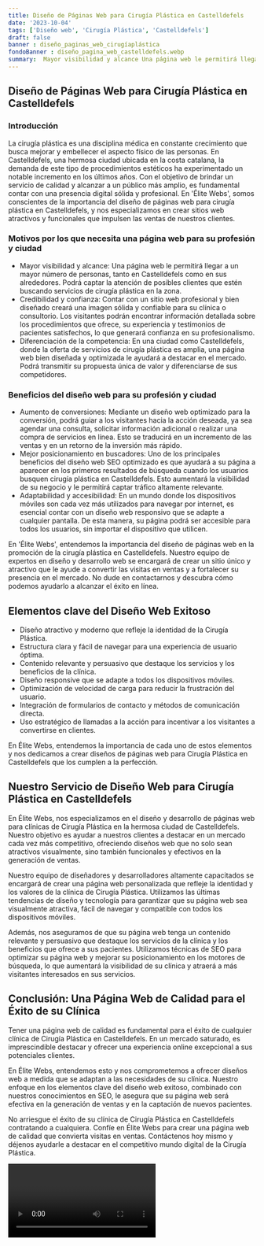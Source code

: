 ```yaml
---
title: Diseño de Páginas Web para Cirugía Plástica en Castelldefels
date: '2023-10-04'
tags: ['Diseño web', 'Cirugía Plástica', 'Castelldefels']
draft: false
banner : diseño_paginas_web_cirugíaplástica
fondoBanner : diseño_pagina_web_castelldefels.webp
summary:  Mayor visibilidad y alcance Una página web le permitirá llegar a un mayor número de personas, tanto en Castelldefels como en sus alrededores. Podrá captar la atención de posibles clientes que estén buscando servicios de cirugía plástica en la zona. Credibilidad y confianza Contar con un sitio web profesional y bien diseñado creará una imagen sólida y confiable para su clínica o consultorio. Los visitantes podrán encontrar información detallada sobre los procedimientos que ofrece, su experiencia y testimonios de pacientes satisfechos, lo que generará confianza en su profesionalismo. Diferenciación de la competencia En una ciudad como Castelldefels, donde la oferta de servicios de cirugía plástica es amplia, una página web bien diseñada y optimizada le ayudará a destacar en el mercado. Podrá transmitir su propuesta única de valor y diferenciarse de sus competidores.
---
```


## Diseño de Páginas Web para Cirugía Plástica en Castelldefels

### Introducción
La cirugía plástica es una disciplina médica en constante crecimiento que busca mejorar y embellecer el aspecto físico de las personas. En Castelldefels, una hermosa ciudad ubicada en la costa catalana, la demanda de este tipo de procedimientos estéticos ha experimentado un notable incremento en los últimos años. Con el objetivo de brindar un servicio de calidad y alcanzar a un público más amplio, es fundamental contar con una presencia digital sólida y profesional. En 'Élite Webs', somos conscientes de la importancia del diseño de páginas web para cirugía plástica en Castelldefels, y nos especializamos en crear sitios web atractivos y funcionales que impulsen las ventas de nuestros clientes.

### Motivos por los que necesita una página web para su profesión y ciudad

- Mayor visibilidad y alcance: Una página web le permitirá llegar a un mayor número de personas, tanto en Castelldefels como en sus alrededores. Podrá captar la atención de posibles clientes que estén buscando servicios de cirugía plástica en la zona.
- Credibilidad y confianza: Contar con un sitio web profesional y bien diseñado creará una imagen sólida y confiable para su clínica o consultorio. Los visitantes podrán encontrar información detallada sobre los procedimientos que ofrece, su experiencia y testimonios de pacientes satisfechos, lo que generará confianza en su profesionalismo.
- Diferenciación de la competencia: En una ciudad como Castelldefels, donde la oferta de servicios de cirugía plástica es amplia, una página web bien diseñada y optimizada le ayudará a destacar en el mercado. Podrá transmitir su propuesta única de valor y diferenciarse de sus competidores.

### Beneficios del diseño web para su profesión y ciudad

- Aumento de conversiones: Mediante un diseño web optimizado para la conversión, podrá guiar a los visitantes hacia la acción deseada, ya sea agendar una consulta, solicitar información adicional o realizar una compra de servicios en línea. Esto se traducirá en un incremento de las ventas y en un retorno de la inversión más rápido.
- Mejor posicionamiento en buscadores: Uno de los principales beneficios del diseño web SEO optimizado es que ayudará a su página a aparecer en los primeros resultados de búsqueda cuando los usuarios busquen cirugía plástica en Castelldefels. Esto aumentará la visibilidad de su negocio y le permitirá captar tráfico altamente relevante.
- Adaptabilidad y accesibilidad: En un mundo donde los dispositivos móviles son cada vez más utilizados para navegar por internet, es esencial contar con un diseño web responsivo que se adapte a cualquier pantalla. De esta manera, su página podrá ser accesible para todos los usuarios, sin importar el dispositivo que utilicen.

En 'Élite Webs', entendemos la importancia del diseño de páginas web en la promoción de la cirugía plástica en Castelldefels. Nuestro equipo de expertos en diseño y desarrollo web se encargará de crear un sitio único y atractivo que le ayude a convertir las visitas en ventas y a fortalecer su presencia en el mercado. No dude en contactarnos y descubra cómo podemos ayudarlo a alcanzar el éxito en línea.

<GifSeo />

<Cta />

## Elementos clave del Diseño Web Exitoso

- Diseño atractivo y moderno que refleje la identidad de la Cirugía Plástica.
- Estructura clara y fácil de navegar para una experiencia de usuario óptima.
- Contenido relevante y persuasivo que destaque los servicios y los beneficios de la clínica.
- Diseño responsive que se adapte a todos los dispositivos móviles.
- Optimización de velocidad de carga para reducir la frustración del usuario.
- Integración de formularios de contacto y métodos de comunicación directa.
- Uso estratégico de llamadas a la acción para incentivar a los visitantes a convertirse en clientes.

En Élite Webs, entendemos la importancia de cada uno de estos elementos y nos dedicamos a crear diseños de páginas web para Cirugía Plástica en Castelldefels que los cumplen a la perfección.

## Nuestro Servicio de Diseño Web para Cirugía Plástica en Castelldefels

En Élite Webs, nos especializamos en el diseño y desarrollo de páginas web para clínicas de Cirugía Plástica en la hermosa ciudad de Castelldefels. Nuestro objetivo es ayudar a nuestros clientes a destacar en un mercado cada vez más competitivo, ofreciendo diseños web que no solo sean atractivos visualmente, sino también funcionales y efectivos en la generación de ventas.

Nuestro equipo de diseñadores y desarrolladores altamente capacitados se encargará de crear una página web personalizada que refleje la identidad y los valores de la clínica de Cirugía Plástica. Utilizamos las últimas tendencias de diseño y tecnología para garantizar que su página web sea visualmente atractiva, fácil de navegar y compatible con todos los dispositivos móviles.

Además, nos aseguramos de que su página web tenga un contenido relevante y persuasivo que destaque los servicios de la clínica y los beneficios que ofrece a sus pacientes. Utilizamos técnicas de SEO para optimizar su página web y mejorar su posicionamiento en los motores de búsqueda, lo que aumentará la visibilidad de su clínica y atraerá a más visitantes interesados en sus servicios.

## Conclusión: Una Página Web de Calidad para el Éxito de su Clínica

Tener una página web de calidad es fundamental para el éxito de cualquier clínica de Cirugía Plástica en Castelldefels. En un mercado saturado, es imprescindible destacar y ofrecer una experiencia online excepcional a sus potenciales clientes.

En Élite Webs, entendemos esto y nos comprometemos a ofrecer diseños web a medida que se adaptan a las necesidades de su clínica. Nuestro enfoque en los elementos clave del diseño web exitoso, combinado con nuestros conocimientos en SEO, le asegura que su página web será efectiva en la generación de ventas y en la captación de nuevos pacientes.

No arriesgue el éxito de su clínica de Cirugía Plástica en Castelldefels contratando a cualquiera. Confíe en Élite Webs para crear una página web de calidad que convierta visitas en ventas. Contáctenos hoy mismo y déjenos ayudarle a destacar en el competitivo mundo digital de la Cirugía Plástica.

<Video />

<CtaBot job='Cirugía Plástica' city='Castelldefels'/>

<Gmaps query='Castelldefels+españa+maps' />